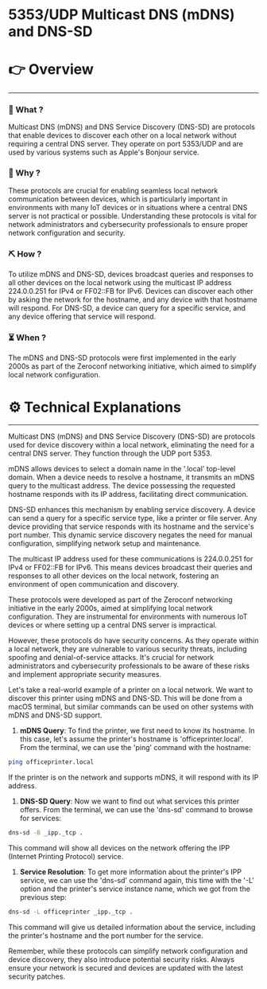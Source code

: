 # 5353/UDP Multicast DNS (mDNS) and DNS-SD


# 👉 Overview

---

### 👀 What ?

Multicast DNS (mDNS) and DNS Service Discovery (DNS-SD) are protocols that enable devices to discover each other on a local network without requiring a central DNS server. They operate on port 5353/UDP and are used by various systems such as Apple's Bonjour service.


### 🧐 Why ?

These protocols are crucial for enabling seamless local network communication between devices, which is particularly important in environments with many IoT devices or in situations where a central DNS server is not practical or possible. Understanding these protocols is vital for network administrators and cybersecurity professionals to ensure proper network configuration and security.


### ⛏️ How ?

To utilize mDNS and DNS-SD, devices broadcast queries and responses to all other devices on the local network using the multicast IP address 224.0.0.251 for IPv4 or FF02::FB for IPv6. Devices can discover each other by asking the network for the hostname, and any device with that hostname will respond. For DNS-SD, a device can query for a specific service, and any device offering that service will respond.


### ⏳ When ?

The mDNS and DNS-SD protocols were first implemented in the early 2000s as part of the Zeroconf networking initiative, which aimed to simplify local network configuration.


# ⚙️ Technical Explanations

---

Multicast DNS (mDNS) and DNS Service Discovery (DNS-SD) are protocols used for device discovery within a local network, eliminating the need for a central DNS server. They function through the UDP port 5353.

mDNS allows devices to select a domain name in the '.local' top-level domain. When a device needs to resolve a hostname, it transmits an mDNS query to the multicast address. The device possessing the requested hostname responds with its IP address, facilitating direct communication.

DNS-SD enhances this mechanism by enabling service discovery. A device can send a query for a specific service type, like a printer or file server. Any device providing that service responds with its hostname and the service's port number. This dynamic service discovery negates the need for manual configuration, simplifying network setup and maintenance.

The multicast IP address used for these communications is 224.0.0.251 for IPv4 or FF02::FB for IPv6. This means devices broadcast their queries and responses to all other devices on the local network, fostering an environment of open communication and discovery.

These protocols were developed as part of the Zeroconf networking initiative in the early 2000s, aimed at simplifying local network configuration. They are instrumental for environments with numerous IoT devices or where setting up a central DNS server is impractical.

However, these protocols do have security concerns. As they operate within a local network, they are vulnerable to various security threats, including spoofing and denial-of-service attacks. It's crucial for network administrators and cybersecurity professionals to be aware of these risks and implement appropriate security measures.

Let's take a real-world example of a printer on a local network. We want to discover this printer using mDNS and DNS-SD. This will be done from a macOS terminal, but similar commands can be used on other systems with mDNS and DNS-SD support.

1. **mDNS Query**: To find the printer, we first need to know its hostname. In this case, let's assume the printer's hostname is 'officeprinter.local'. From the terminal, we can use the 'ping' command with the hostname:

```bash
ping officeprinter.local

```

If the printer is on the network and supports mDNS, it will respond with its IP address.

1. **DNS-SD Query**: Now we want to find out what services this printer offers. From the terminal, we can use the 'dns-sd' command to browse for services:

```bash
dns-sd -B _ipp._tcp .

```

This command will show all devices on the network offering the IPP (Internet Printing Protocol) service.

1. **Service Resolution**: To get more information about the printer's IPP service, we can use the 'dns-sd' command again, this time with the '-L' option and the printer's service instance name, which we got from the previous step:

```bash
dns-sd -L officeprinter _ipp._tcp .

```

This command will give us detailed information about the service, including the printer's hostname and the port number for the service.

Remember, while these protocols can simplify network configuration and device discovery, they also introduce potential security risks. Always ensure your network is secured and devices are updated with the latest security patches.
